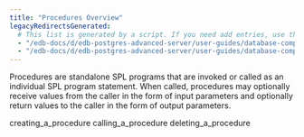 ```yaml
---
title: "Procedures Overview"
legacyRedirectsGenerated:
  # This list is generated by a script. If you need add entries, use the `legacyRedirects` key.
  - "/edb-docs/d/edb-postgres-advanced-server/user-guides/database-compatibility-for-oracle-developers-guide/9.6/Database_Compatibility_for_Oracle_Developers_Guide_v9.6.1.052.html"
  - "/edb-docs/d/edb-postgres-advanced-server/user-guides/database-compatibility-for-oracle-developers-guide/9.5/Database_Compatibility_for_Oracle_Developers_Guide.1.146.html"
---
```


<div id="procedures_overview" class="registered_link"></div>

Procedures are standalone SPL programs that are invoked or called as an individual SPL program statement. When called, procedures may optionally receive values from the caller in the form of input parameters and optionally return values to the caller in the form of output parameters.

<div class="toctree" maxdepth="3">

creating_a_procedure calling_a_procedure deleting_a_procedure

</div>
